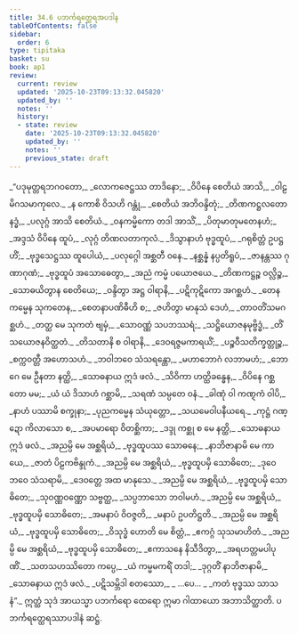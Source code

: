```yaml
---
title: 34.6 ပဘင်္ကရတ္ထေရအပဒါန
tableOfContents: false
sidebar:
  order: 6
type: tipitaka
basket: su
book: ap1
review:
  current: review
  updated: '2025-10-23T09:13:32.045820'
  updated_by: ''
  notes: ''
  history:
  - state: review
    date: '2025-10-23T09:13:32.045820'
    updated_by: ''
    notes: ''
    previous_state: draft
---
```



<ReviewStatus review={frontmatter.review} showDetails={true} />

<HypothesisAnnotation frontmatter={frontmatter} />

<DynamicBreadcrumb />

<Division number="53" book="ap1" e="ch" v="20" p="309">

<Paragraph number="3777" type="verses" book="ap1">
_“ပဒုမုတ္တရဘဂဝတော,_  
_လောကဇေဋ္ဌဿ တာဒိနော;_  
_ဝိပိနေ စေတိယံ အာသိ,_  
_ဝါဠမိဂသမာကုလေ._  

</Paragraph>

</Division>
<Division number="54" book="ap1" e="ch" v="20" p="310">

<Paragraph number="3778" type="verses" book="ap1">
_န ကောစိ ဝိသဟိ ဂန္တုံ,_  
_စေတိယံ အဘိဝန္ဒိတုံ;_  
_တိဏကဋ္ဌလတောနဒ္ဓံ,_  
_ပလုဂ္ဂံ အာသိ စေတိယံ._  

</Paragraph>

</Division>
<Division number="55" book="ap1" e="ch" v="20" p="310">

<Paragraph number="3779" type="verses" book="ap1">
_ဝနကမ္မိကော တဒါ အာသိံ,_  
_ပိတုမာတုမတေနဟံ;_  
_အဒ္ဒသံ ဝိပိနေ ထူပံ,_  
_လုဂ္ဂံ တိဏလတာကုလံ._  

</Paragraph>

</Division>
<Division number="56" book="ap1" e="ch" v="20" p="310">

<Paragraph number="3780" type="verses" book="ap1">
_ဒိသွာနာဟံ ဗုဒ္ဓထူပံ,_  
_ဂရုစိတ္တံ ဥပဋ္ဌဟိံ;_  
_ဗုဒ္ဓသေဋ္ဌဿ ထူပေါယံ,_  
_ပလုဂ္ဂေါ အစ္ဆတီ ဝနေ._  

</Paragraph>

</Division>
<Division number="57" book="ap1" e="ch" v="20" p="310">

<Paragraph number="3781" type="verses" book="ap1">
_နစ္ဆန္နံ နပ္ပတိရူပံ,_  
_ဇာနန္တဿ ဂုဏာဂုဏံ;_  
_ဗုဒ္ဓထူပံ အသောဓေတွာ,_  
_အညံ ကမ္မံ ပယောဇယေ._  

</Paragraph>

</Division>
<Division number="58" book="ap1" e="ch" v="20" p="310">

<Paragraph number="3782" type="verses" book="ap1">
_တိဏကဋ္ဌဉ္စ ဝလ္လိဉ္စ,_  
_သောဓယိတွာန စေတိယေ;_  
_ဝန္ဒိတွာ အဋ္ဌ ဝါရာနိ,_  
_ပဋိကုဋိကော အဂစ္ဆဟံ._  

</Paragraph>

</Division>
<Division number="59" book="ap1" e="ch" v="20" p="310">

<Paragraph number="3783" type="verses" book="ap1">
_တေန ကမ္မေန သုကတေန,_  
_စေတနာပဏိဓီဟိ စ;_  
_ဇဟိတွာ မာနုသံ ဒေဟံ,_  
_တာဝတိံသမဂစ္ဆဟံ._  

</Paragraph>

</Division>
<Division number="60" book="ap1" e="ch" v="20" p="310">

<Paragraph number="3784" type="verses" book="ap1">
_တတ္ထ မေ သုကတံ ဗျမှံ,_  
_သောဝဏ္ဏံ သပဘဿရံ;_  
_သဋ္ဌိယောဇနမုဗ္ဗိဒ္ဓံ,_  
_တိံသယောဇနဝိတ္ထတံ._  

</Paragraph>

</Division>
<Division number="61" book="ap1" e="ch" v="20" p="310">

<Paragraph number="3785" type="verses" book="ap1">
_တိသတာနိ စ ဝါရာနိ,_  
_ဒေဝရဇ္ဇမကာရယိံ;_  
_ပဉ္စဝီသတိက္ခတ္တုဉ္စ,_  
_စက္ကဝတ္တီ အဟောသဟံ._  

</Paragraph>

</Division>
<Division number="62" book="ap1" e="ch" v="20" p="310">

<Paragraph number="3786" type="verses" book="ap1">
_ဘဝါဘဝေ သံသရန္တော,_  
_မဟာဘောဂံ လဘာမဟံ;_  
_ဘောဂေ မေ ဦနတာ နတ္ထိ,_  
_သောဓနာယ ဣဒံ ဖလံ._  

</Paragraph>

</Division>
<Division number="63" book="ap1" e="ch" v="20" p="310">

<Paragraph number="3787" type="verses" book="ap1">
_သိဝိကာ ဟတ္ထိခန္ဓေန,_  
_ဝိပိနေ ဂစ္ဆတော မမ;_  
_ယံ ယံ ဒိသာဟံ ဂစ္ဆာမိ,_  
_သရဏံ သမ္ပတေ ဝနံ._  

</Paragraph>

</Division>
<Division number="64" book="ap1" e="ch" v="20" p="310">

<Paragraph number="3788" type="verses" book="ap1">
_ခါဏုံ ဝါ ကဏ္ဋကံ ဝါပိ,_  
_နာဟံ ပဿာမိ စက္ခုနာ;_  
_ပုညကမ္မေန သံယုတ္တော,_  
_သယမေဝါပနီယရေ._  

</Paragraph>

</Division>
<Division number="65" book="ap1" e="ch" v="20" p="310">

<Paragraph number="3789" type="verses" book="ap1">
_ကုဋ္ဌံ ဂဏ္ဍော ကိလာသော စ,_  
_အပမာရော ဝိတစ္ဆိကာ;_  
_ဒဒ္ဒု ကစ္ဆု စ မေ နတ္ထိ,_  
_သောဓနာယ ဣဒံ ဖလံ._  

</Paragraph>

</Division>
<Division number="66" book="ap1" e="ch" v="20" p="310">

<Paragraph number="3790" type="verses" book="ap1">
_အညမ္ပိ မေ အစ္ဆရိယံ,_  
_ဗုဒ္ဓထူပဿ သောဓနေ;_  
_နာဘိဇာနာမိ မေ ကာယေ,_  
_ဇာတံ ပိဠကဗိန္ဒုကံ._  

</Paragraph>

</Division>
<Division number="67" book="ap1" e="ch" v="20" p="311">

<Paragraph number="3791" type="verses" book="ap1">
_အညမ္ပိ မေ အစ္ဆရိယံ,_  
_ဗုဒ္ဓထူပမှိ သောဓိတေ;_  
_ဒုဝေ ဘဝေ သံသရာမိ,_  
_ဒေဝတ္တေ အထ မာနုသေ._  

</Paragraph>

</Division>
<Division number="68" book="ap1" e="ch" v="20" p="311">

<Paragraph number="3792" type="verses" book="ap1">
_အညမ္ပိ မေ အစ္ဆရိယံ,_  
_ဗုဒ္ဓထူပမှိ သောဓိတေ;_  
_သုဝဏ္ဏဝဏ္ဏော သဗ္ဗတ္ထ,_  
_သပ္ပဘာသော ဘဝါမဟံ._  

</Paragraph>

</Division>
<Division number="69" book="ap1" e="ch" v="20" p="311">

<Paragraph number="3793" type="verses" book="ap1">
_အညမ္ပိ မေ အစ္ဆရိယံ,_  
_ဗုဒ္ဓထူပမှိ သောဓိတေ;_  
_အမနာပံ ဝိဝဇ္ဇတိ,_  
_မနာပံ ဥပတိဋ္ဌတိ._  

</Paragraph>

</Division>
<Division number="70" book="ap1" e="ch" v="20" p="311">

<Paragraph number="3794" type="verses" book="ap1">
_အညမ္ပိ မေ အစ္ဆရိယံ,_  
_ဗုဒ္ဓထူပမှိ သောဓိတေ;_  
_ဝိသုဒ္ဓံ ဟောတိ မေ စိတ္တံ,_  
_ဧကဂ္ဂံ သုသမာဟိတံ._  

</Paragraph>

</Division>
<Division number="71" book="ap1" e="ch" v="20" p="311">

<Paragraph number="3795" type="verses" book="ap1">
_အညမ္ပိ မေ အစ္ဆရိယံ,_  
_ဗုဒ္ဓထူပမှိ သောဓိတေ;_  
_ဧကာသနေ နိသီဒိတွာ,_  
_အရဟတ္တမပါပုဏိံ._  

</Paragraph>

</Division>
<Division number="72" book="ap1" e="ch" v="20" p="311">

<Paragraph number="3796" type="verses" book="ap1">
_သတသဟဿိတော ကပ္ပေ,_  
_ယံ ကမ္မမကရိံ တဒါ;_  
_ဒုဂ္ဂတိံ နာဘိဇာနာမိ,_  
_သောဓနာယ ဣဒံ ဖလံ._  

</Paragraph>

</Division>
<Division number="73" book="ap1" e="ch" v="20" p="311">

<Paragraph number="3797" type="verses" book="ap1">
_ပဋိသမ္ဘိဒါ စတဿော,_  
_ …ပေ… _  
_ကတံ ဗုဒ္ဓဿ သာသနံ”._  

</Paragraph>

<Paragraph number="3798" book="ap1">
ဣတ္ထံ သုဒံ အာယသ္မာ ပဘင်္ကရော ထေရော ဣမာ ဂါထာယော အဘာသိတ္ထာတိ.

</Paragraph>
</Division>

<Paragraph number="3799" type="center" book="ap1">
ပဘင်္ကရတ္ထေရဿာပဒါနံ ဆဋ္ဌံ.
</Paragraph>